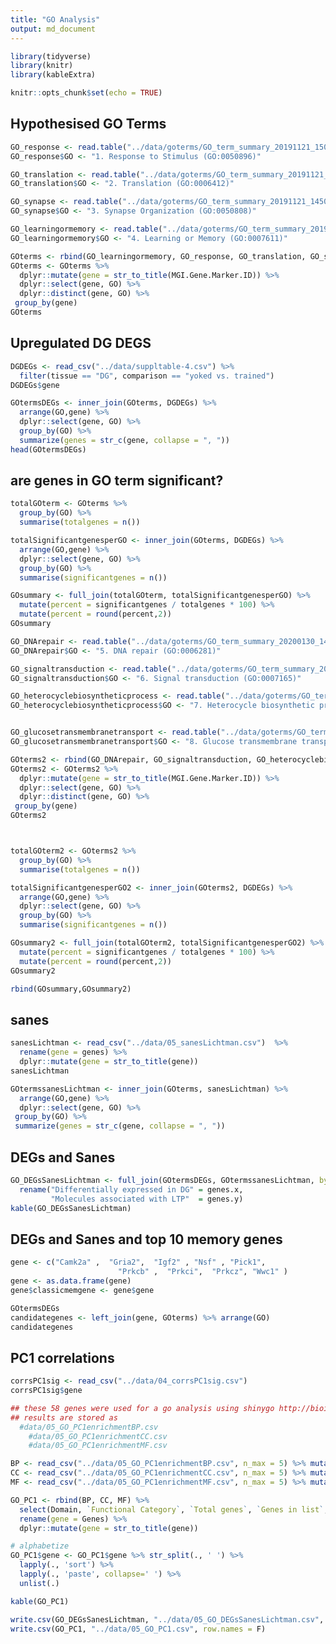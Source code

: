 ```yaml
---
title: "GO Analysis"
output: md_document
---
```


```r
library(tidyverse)
library(knitr)
library(kableExtra)

knitr::opts_chunk$set(echo = TRUE)
```


## Hypothesised GO Terms

```r
GO_response <- read.table("../data/goterms/GO_term_summary_20191121_150656.txt", sep = "\t", row.names = NULL,  fill=TRUE)
GO_response$GO <- "1. Response to Stimulus (GO:0050896)"

GO_translation <- read.table("../data/goterms/GO_term_summary_20191121_141252.txt", sep = "\t", row.names = NULL)
GO_translation$GO <- "2. Translation (GO:0006412)"

GO_synapse <- read.table("../data/goterms/GO_term_summary_20191121_145034.txt", sep = "\t", row.names = NULL)
GO_synapse$GO <- "3. Synapse Organization (GO:0050808)"

GO_learningormemory <- read.table("../data/goterms/GO_term_summary_20191121_142500.txt", sep = "\t", row.names = NULL)
GO_learningormemory$GO <- "4. Learning or Memory (GO:0007611)"

GOterms <- rbind(GO_learningormemory, GO_response, GO_translation, GO_synapse)
GOterms <- GOterms %>%
  dplyr::mutate(gene = str_to_title(MGI.Gene.Marker.ID)) %>% 
  dplyr::select(gene, GO) %>% 
  dplyr::distinct(gene, GO) %>% 
 group_by(gene) 
GOterms

```

## Upregulated DG DEGS


```r
DGDEGs <- read_csv("../data/suppltable-4.csv") %>% 
  filter(tissue == "DG", comparison == "yoked vs. trained")
DGDEGs$gene

GOtermsDEGs <- inner_join(GOterms, DGDEGs) %>%
  arrange(GO,gene) %>%
  dplyr::select(gene, GO) %>% 
  group_by(GO) %>%
  summarize(genes = str_c(gene, collapse = ", "))
head(GOtermsDEGs)
```

## are genes in GO term significant?

```r

totalGOterm <- GOterms %>%
  group_by(GO) %>%
  summarise(totalgenes = n())

totalSignificantgenesperGO <- inner_join(GOterms, DGDEGs) %>%
  arrange(GO,gene) %>%
  dplyr::select(gene, GO) %>% 
  group_by(GO) %>%
  summarise(significantgenes = n())

GOsummary <- full_join(totalGOterm, totalSignificantgenesperGO) %>%
  mutate(percent = significantgenes / totalgenes * 100) %>%
  mutate(percent = round(percent,2))
GOsummary

GO_DNArepair <- read.table("../data/goterms/GO_term_summary_20200130_140500.txt", sep = "\t", row.names = NULL,  fill=TRUE)
GO_DNArepair$GO <- "5. DNA repair (GO:0006281)" 

GO_signaltransduction <- read.table("../data/goterms/GO_term_summary_20200130_140705.txt", sep = "\t", row.names = NULL,  fill=TRUE)
GO_signaltransduction$GO <- "6. Signal transduction (GO:0007165)" 

GO_heterocyclebiosyntheticprocess <- read.table("../data/goterms/GO_term_summary_20200130_140958.txt", sep = "\t", row.names = NULL,  fill=TRUE)
GO_heterocyclebiosyntheticprocess$GO <- "7. Heterocycle biosynthetic process (GO:0018130)" 


GO_glucosetransmembranetransport <- read.table("../data/goterms/GO_term_summary_20200130_141051.txt", sep = "\t", row.names = NULL,  fill=TRUE)
GO_glucosetransmembranetransport$GO <- "8. Glucose transmembrane transport (GO:1904659)" 

GOterms2 <- rbind(GO_DNArepair, GO_signaltransduction, GO_heterocyclebiosyntheticprocess, GO_glucosetransmembranetransport)
GOterms2 <- GOterms2 %>%
  dplyr::mutate(gene = str_to_title(MGI.Gene.Marker.ID)) %>%
  dplyr::select(gene, GO) %>% 
  dplyr::distinct(gene, GO) %>% 
 group_by(gene) 
GOterms2



totalGOterm2 <- GOterms2 %>%
  group_by(GO) %>%
  summarise(totalgenes = n())

totalSignificantgenesperGO2 <- inner_join(GOterms2, DGDEGs) %>%
  arrange(GO,gene) %>%
  dplyr::select(gene, GO) %>% 
  group_by(GO) %>%
  summarise(significantgenes = n())

GOsummary2 <- full_join(totalGOterm2, totalSignificantgenesperGO2) %>%
  mutate(percent = significantgenes / totalgenes * 100) %>%
  mutate(percent = round(percent,2))
GOsummary2

rbind(GOsummary,GOsummary2)
```


## sanes

```r
sanesLichtman <- read_csv("../data/05_sanesLichtman.csv")  %>% 
  rename(gene = genes) %>%
  dplyr::mutate(gene = str_to_title(gene))
sanesLichtman

GOtermssanesLichtman <- inner_join(GOterms, sanesLichtman) %>%
  arrange(GO,gene) %>%
  dplyr::select(gene, GO) %>% 
 group_by(GO) %>%
 summarize(genes = str_c(gene, collapse = ", "))

```

## DEGs and Sanes


```r
GO_DEGsSanesLichtman <- full_join(GOtermsDEGs, GOtermssanesLichtman, by = "GO") %>%
  rename("Differentially expressed in DG" = genes.x,
         "Molecules associated with LTP"  = genes.y)
kable(GO_DEGsSanesLichtman)

```
## DEGs and Sanes and top 10 memory genes


```r
gene <- c("Camk2a" ,  "Gria2",  "Igf2" , "Nsf" , "Pick1",
                        "Prkcb" ,  "Prkci",  "Prkcz", "Wwc1" )
gene <- as.data.frame(gene)
gene$classicmemgene <- gene$gene

GOtermsDEGs
candidategenes <- left_join(gene, GOterms) %>% arrange(GO)
candidategenes
```

## PC1 correlations

```r
corrsPC1sig <- read_csv("../data/04_corrsPC1sig.csv")
corrsPC1sig$gene

## these 58 genes were used for a go analysis using shinygo http://bioinformatics.sdstate.edu/go/
## results are stored as 
  #data/05_GO_PC1enrichmentBP.csv
	#data/05_GO_PC1enrichmentCC.csv
	#data/05_GO_PC1enrichmentMF.csv

BP <- read_csv("../data/05_GO_PC1enrichmentBP.csv", n_max = 5) %>% mutate(Domain = "BP") 
CC <- read_csv("../data/05_GO_PC1enrichmentCC.csv", n_max = 5) %>% mutate(Domain = "CC") 
MF <- read_csv("../data/05_GO_PC1enrichmentMF.csv", n_max = 5) %>% mutate(Domain = "MF") 

GO_PC1 <- rbind(BP, CC, MF) %>% 
  select(Domain, `Functional Category`, `Total genes`, `Genes in list`, Genes) %>%
  rename(gene = Genes) %>%
  dplyr::mutate(gene = str_to_title(gene))

# alphabetize
GO_PC1$gene <- GO_PC1$gene %>% str_split(., ' ') %>% 
  lapply(., 'sort') %>%  
  lapply(., 'paste', collapse=' ') %>% 
  unlist(.)

kable(GO_PC1) 
```
```r
write.csv(GO_DEGsSanesLichtman, "../data/05_GO_DEGsSanesLichtman.csv", row.names = F)
write.csv(GO_PC1, "../data/05_GO_PC1.csv", row.names = F)
```